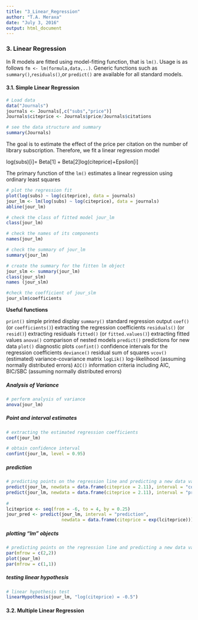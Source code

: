 ```yaml
---
title: "3_Linear_Regression"
author: "T.A. Meraxa"
date: "July 3, 2016"
output: html_document
---
```


### 3. Linear Regression

In R models are fitted using model-fitting function, that is `lm()`. Usage is as follows 
`fm <- lm(formula,data,..)`. Generic functions such as `summary()`,`residuals()`,or `predict()` are available for all standard models.

#### 3.1. Simple Linear Regression

```r
# Load data
data("Journals")
journals <- Journals[,c("subs","price")]
Journals$citeprice <- Journals$price/Journals$citations
```

```r
# see the data structure and summary
summary(Journals)
```

The goal is to estimate the effect of the price per citation on the number of library subscription. Therefore, we fit a linear regression model

log(subs)[i]= Beta[1] + Beta[2]log(citeprice)+Epsilon[i]

The primary function of tthe `lm()` estimates a linear regression using ordinary least squares

```r
# plot the regression fit
plot(log(subs) ~ log(citeprice), data = journals)
jour_lm <- lm(log(subs) ~ log(citeprice), data = journals)
abline(jour_lm)
```

```r
# check the class of fitted model jour_lm
class(jour_lm)

# check the names of its components
names(jour_lm)

# check the summary of jour_lm
summary(jour_lm)

# create the summary for the fitten lm object
jour_slm <- summary(jour_lm)
class(jour_slm)
names (jour_slm)

#check the coefficient of jour_slm
jour_slm$coefficients
```

**Useful functions**

`print()`     simple printed display
`summary()`   standard regression output
`coef()`      (or `coefficients()`) extracting the regression coefficients
`residuals()` (or `resid()`) extracting residuals
`fitted()`    (or `fitted.values()`) extracting fitted values
`anova()`     comparison of nested models
`predict()`   predictions for new data
`plot()`      diagnostic plots
`confint()`   confidence intervals for the regression coefficients
`deviance()`  residual sum of squares
`vcov()`      (estimated) variance-covariance matrix
`logLik()`    log-likelihood (assuming normally distributed errors)
`AIC()`       information criteria including AIC, BIC/SBC (assuming normally distributed errors)

##### Analysis of Variance

```r
# perform analysis of variance
anova(jour_lm)
```

##### Point and interval estimates

```r
# extracting the estimated regression coefficients
coef(jour_lm)

# obtain confidence interval
confint(jour_lm, level = 0.95)
```

##### prediction

```r
# predicting points on the regression line and predicting a new data value
predict(jour_lm, newdata = data.frame(citeprice = 2.11), interval = "confidence")
predict(jour_lm, newdata = data.frame(citeprice = 2.11), interval = "prediction")
        
#
lciteprice <- seq(from = -6, to = 4, by = 0.25)
jour_pred <- predict(jour_lm, interval = "prediction",
                     newdata = data.frame(citeprice = exp(lciteprice)))
```

##### plotting "lm" objects

```r
# predicting points on the regression line and predicting a new data value
par(mfrow = c(2,2))
plot(jour_lm)
par(mfrow = c(1,1))
```

##### testing linear hypothesis

```r
# linear hypothesis test
linearHypothesis(jour_lm, "log(citeprice) = -0.5")
```

#### 3.2. Multiple Linear Regression
